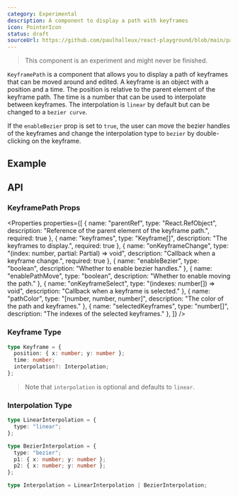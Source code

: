 ```yaml
---
category: Experimental
description: A component to display a path with keyframes
icon: PointerIcon
status: draft
sourceUrl: https://github.com/paulhalleux/react-playground/blob/main/packages/playground/src/components/KeyframePath/KeyframePath.tsx
---
```


> This component is an experiment and might never be finished.

`KeyframePath` is a component that allows you to display a path of keyframes that can be moved around and edited.
A keyframe is an object with a position and a time. The position is relative to the parent element of the keyframe path.
The time is a number that can be used to interpolate between keyframes.
The interpolation is `linear` by default but can be changed to a `bezier curve`.

If the `enableBezier` prop is set to `true`, the user can move the bezier handles of the keyframes
and change the interpolation type to `bezier` by double-clicking on the keyframe.

## Example

<Example name="KeyframePath" />

## API

### KeyframePath Props

<Properties properties={[
  { name: "parentRef", type: "React.RefObject<HTMLElement>", description: "Reference of the parent element of the keyframe path.", required: true },
  { name: "keyframes", type: "Keyframe[]", description: "The keyframes to display.", required: true },
  { name: "onKeyframeChange", type: "(index: number, partial: Partial<Keyframe>) => void", description: "Callback when a keyframe change.", required: true },
  { name: "enableBezier", type: "boolean", description: "Whether to enable bezier handles." },
  { name: "enablePathMove", type: "boolean", description: "Whether to enable moving the path." },
  { name: "onKeyframeSelect", type: "(indexes: number[]) => void", description: "Callback when a keyframe is selected." },
  { name: "pathColor", type: "[number, number, number]", description: "The color of the path and keyframes." },
  { name: "selectedKeyframes", type: "number[]", description: "The indexes of the selected keyframes." },
]} />


### Keyframe Type

```ts
type Keyframe = {
  position: { x: number; y: number };
  time: number;
  interpolation?: Interpolation;
};
```

> Note that `interpolation` is optional and defaults to `linear`.

### Interpolation Type

```ts
type LinearInterpolation = {
  type: "linear";
};

type BezierInterpolation = {
  type: "bezier";
  p1: { x: number; y: number };
  p2: { x: number; y: number };
};

type Interpolation = LinearInterpolation | BezierInterpolation;
```